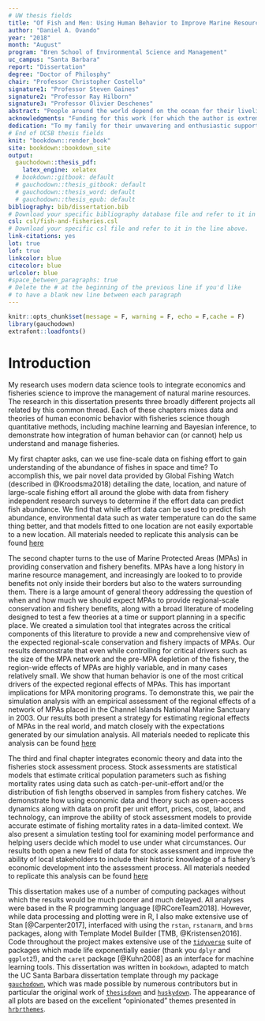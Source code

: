 ```yaml
---
# UW thesis fields
title: "Of Fish and Men: Using Human Behavior to Improve Marine Resource Management"
author: "Daniel A. Ovando"
year: "2018"
month: "August"
program: "Bren School of Environmental Science and Management"
uc_campus: "Santa Barbara"
report: "Dissertation"
degree: "Doctor of Philosphy"
chair: "Professor Christopher Costello"
signature1: "Professor Steven Gaines"
signature2: "Professor Ray Hilborn"
signature3: "Professor Olivier Deschenes"
abstract: "People around the world depend on the ocean for their livelihoods and cultural identity. Properly done, marine resource management can help communities balance their extractive needs with the importance of maintaining healthy ecosystems. But, limited data and understanding often inhibits our ability to effectively manage our interactions with the sea, threatening both food security and ecological integrity. My research uses simulation modeling and quantitative methods to demonstrate how integrating data and theories of human behavior with ecological information can improve our understanding and management of marine ecosystems. For my first project, I ask whether we can use satellite data on the behavior of fishermen to predict the abundance of fish, and find that the answer is “sometimes, but…”. My next line of research shows that the region-wide conservation and fishery effects of Marine Protected Areas may be smaller, more variable, and harder to detect than we thought, and demonstrate an empirical approach for estimating these regional MPA effects in the Channel Islands National Marine Sanctuary. Lastly, I present a novel approach for using local historic economic information, together with biological data, to improve the ability of communities to estimate the health of their fishery."
acknowledgments: "Funding for this work (for which the author is extremely grateful) was provided by the Daniel and Dianne Vapnek Fisheries Management Fellowship, and the National Marine Fisheries Service Sea Grant Population and Ecosystem Dynamics Fellowship. Along with my dissertation committee, these projects benefited from specific support by my Sea Grant advisor Dr. Jason Cope, Dr. Jenn Caselle, Dr. Merril Rudd, Dr. Jim Thorson, Dr. Cody Szuwalski, Owen Liu, and Juan Mayorga. Huge thanks to the community at the Sustainable Fisheries Group for their support and help over the years."
dedication: "To my family for their unwavering and enthusiastic support of an unconventional career, and to Dave Tanner, for teaching me the fun of chasing your limits"
# End of UCSB thesis fields
knit: "bookdown::render_book"
site: bookdown::bookdown_site
output: 
  gauchodown::thesis_pdf:
    latex_engine: xelatex
  # bookdown::gitbook: default
  # gauchodown::thesis_gitbook: default
  # gauchodown::thesis_word: default
  # gauchodown::thesis_epub: default
bibliography: bib/dissertation.bib
# Download your specific bibliography database file and refer to it in the line above.
csl: csl/fish-and-fisheries.csl
# Download your specific csl file and refer to it in the line above.
link-citations: yes
lot: true
lof: true
linkcolor: blue
citecolor: blue
urlcolor: blue
#space_between_paragraphs: true
# Delete the # at the beginning of the previous line if you'd like
# to have a blank new line between each paragraph
---
```


```r
knitr::opts_chunk$set(message = F, warning = F, echo = F,cache = F)
library(gauchodown)
extrafont::loadfonts()
```

<!-- The {.unnumbered} option here means that the introduction will be "Chapter 0." You can also use {-} for no numbers on chapters. -->

# Introduction {.unnumbered}

My research uses modern data science tools to integrate economics and fisheries science to improve the management of natural marine resources. The research in this dissertation presents three broadly different projects all related by this common thread. Each of these chapters mixes data and theories of human economic behavior with fisheries science though quantitative methods, including machine learning and Bayesian inference, to demonstrate how integration of human behavior can (or cannot) help us understand and manage fisheries. 

My first chapter asks, can we use fine-scale data on fishing effort to gain understanding of the abundance of fishes in space and time? To accomplish this, we pair novel data provided by Global Fishing Watch (described in @Kroodsma2018) detailing the date, location, and nature of large-scale fishing effort all around the globe with data from fishery independent research surveys to determine if the effort data can predict fish abundance. We find that while effort data can be used to predict fish abundance, environmental data such as water temperature can do the same thing better, and that models fitted to one location are not easily exportable to a new location. All materials needed to replicate this analysis can be found [here](https://github.com/DanOvando/skynet)

The second chapter turns to the use of Marine Protected Areas (MPAs) in providing conservation and fishery benefits. MPAs have a long history in marine resource management, and increasingly are looked to to provide benefits not only inside their borders but also to the waters surrounding them. There is a large amount of general theory addressing the question of when and how much we should expect MPAs to provide regional-scale conservation and fishery benefits, along with a broad literature of modeling designed to test a few theories at a time or support planning in a specific place. We created a simulation tool that integrates across the critical components of this literature to provide a new and comprehensive view of the expected regional-scale conservation and fishery impacts of MPAs. Our results demonstrate that even while controlling for critical drivers such as the size of the MPA network and the pre-MPA depletion of the fishery, the region-wide effects of MPAs are highly variable, and in many cases relatively small. We show that human behavior is one of the most critical drivers of the expected regional effects of MPAs. This has important implications for MPA monitoring programs. To demonstrate this, we pair the simulation analysis with an empirical assessment of the regional effects of a network of MPAs placed in the Channel Islands National Marine Sanctuary in 2003. Our results both present a strategy for estimating regional effects of MPAs in the real world, and match closely with the expectations generated by our simulation analysis. All materials needed to replicate this analysis can be found [here](https://github.com/DanOvando/zissou)

The third and final chapter integrates economic theory and data into the fisheries stock assessment process. Stock assessments are statistical models that estimate critical population parameters such as fishing mortality rates using data such as catch-per-unit-effort and/or the distribution of fish lengths observed in samples from fishery catches. We demonstrate how using economic data and theory such as open-access dynamics along with data on profit per unit effort, prices, cost, labor, and technology, can improve the ability of stock assessment models to provide accurate estimate of fishing mortality rates in a data-limited context. We also present a simulation testing tool for examining model performance and helping users decide which model to use under what circumstances. Our results both open a new field of data for stock assessment and improve the ability of local stakeholders to include their historic knowledge of a fishery's economic development into the assessment process. All materials needed to replicate this analysis can be found [here](https://github.com/DanOvando/scrooge)

This dissertation makes use of a number of computing packages without which the results would be much poorer and much delayed. All analyses were based in the R programming language [@RCoreTeam2018]. However, while data processing and plotting were in R, I also make extensive use of Stan [@Carpenter2017], interfaced with using the `rstan`, `rstanarm`, and `brms` packages, along with Template Model Builder [TMB, @Kristensen2016]. Code throughout the project makes extensive use of the [`tidyverse`](https://www.tidyverse.org/) suite of packages which made life exponentially easier (thank you `dplyr` and `ggplot2`!), and the `caret` package [@Kuhn2008] as an interface for machine learning tools. This dissertation was written in `bookdown`, adapted to match the UC Santa Barbara dissertation template through my package [`gauchodown`](https://github.com/DanOvando/gauchodown), which was made possible by numerous contributors but in particular the original work of [`thesisdown`](https://github.com/ismayc/thesisdown) and [`huskydown`](https://github.com/benmarwick/huskydown). The appearance of all plots are based on the excellent "opinionated" themes presented in [`hrbrthemes`](https://github.com/hrbrmstr/hrbrthemes). 



